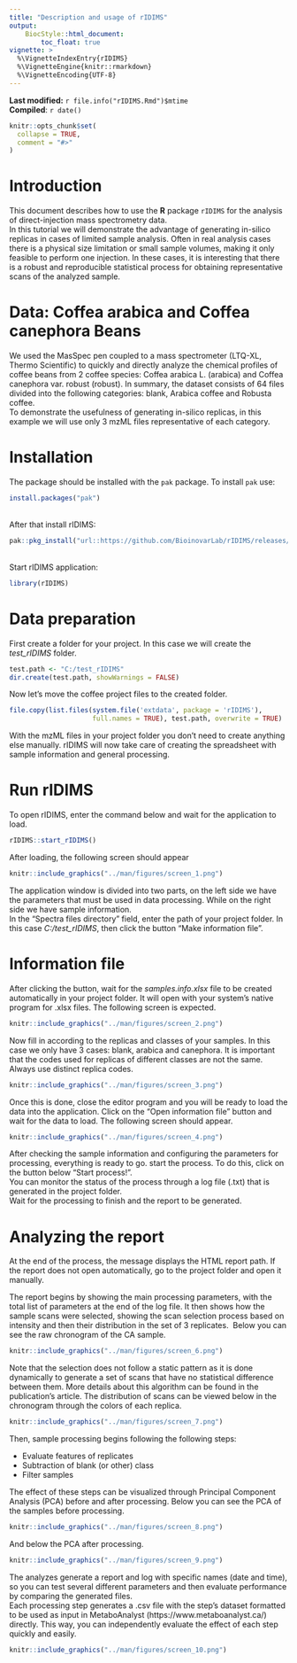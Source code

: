 ```yaml
---
title: "Description and usage of rIDIMS"
output:
    BiocStyle::html_document:
        toc_float: true
vignette: >
  %\VignetteIndexEntry{rIDIMS}
  %\VignetteEngine{knitr::rmarkdown}
  %\VignetteEncoding{UTF-8}
---
```


**Last modified:** `r file.info("rIDIMS.Rmd")$mtime`<br />
**Compiled**: `r date()`

```r
knitr::opts_chunk$set(
  collapse = TRUE,
  comment = "#>"
)
```

# Introduction

This document describes how to use the **R** package `rIDIMS` for the analysis of direct-injection mass spectrometry data. 
\
In this tutorial we will demonstrate the advantage of generating in-silico replicas in cases of limited sample analysis. Often in real analysis cases there is a physical size limitation or small sample volumes, making it only feasible to perform one injection. In these cases, it is interesting that there is a robust and reproducible statistical process for obtaining representative scans of the analyzed sample.


# Data:  Coffea arabica and Coffea canephora Beans

We used the MasSpec pen coupled to a mass spectrometer (LTQ-XL, Thermo Scientific) to quickly and directly analyze the chemical profiles of coffee beans from 2 coffee species: Coffea arabica L. (arabica) and Coffea canephora var. robust (robust). In summary, the dataset consists of 64 files divided into the following categories: blank, Arabica coffee and Robusta coffee. \
To demonstrate the usefulness of generating in-silico replicas, in this example we will use only 3 mzML files representative of each category.

# Installation

The package should be installed with the `pak` package. To
install `pak` use:
```r
install.packages("pak")
```
\
After that install rIDIMS: 

```r
pak::pkg_install("url::https://github.com/BioinovarLab/rIDIMS/releases/download/v1.8.310/rIDIMS_1.8.310.tar.gz")
```

\
Start rIDIMS application: 

```r
library(rIDIMS)
```

# Data preparation

First create a folder for your project. In this case we will create the *test_rIDIMS* folder.

```r
test.path <- "C:/test_rIDIMS"
dir.create(test.path, showWarnings = FALSE)

```

Now let's move the coffee project files to the created folder.


```r
file.copy(list.files(system.file('extdata', package = 'rIDIMS'), 
                     full.names = TRUE), test.path, overwrite = TRUE)


```

With the mzML files in your project folder you don't need to create anything else manually. rIDIMS will now take care of creating the spreadsheet with sample information and general processing.


# Run rIDIMS

To open rIDIMS, enter the command below and wait for the application to load.

```r
rIDIMS::start_rIDIMS()
```

After loading, the following screen should appear

```r
knitr::include_graphics("../man/figures/screen_1.png")
```

The application window is divided into two parts, on the left side we have the parameters that must be used
in data processing. While on the right side we have sample information. \
In the "Spectra files directory" field, enter the path of your project folder.
In this case *C:/test_rIDIMS*, then click the button "Make information file".

# Information file

After clicking the button, wait for the *samples.info.xlsx* file to be created automatically
in your project folder. It will open with your system's native program for .xlsx files.
The following screen is expected.

```r
knitr::include_graphics("../man/figures/screen_2.png")
```

Now fill in according to the replicas and classes of your samples. In this case we only have 3 cases: blank, arabica and canephora. It is important that the codes used for replicas of different classes are not the same. Always use distinct replica codes.

```r
knitr::include_graphics("../man/figures/screen_3.png")
```

Once this is done, close the editor program and you will be ready to load the data into the application. Click on the "Open information file" button and wait for the data to load. The following screen should appear.

```r
knitr::include_graphics("../man/figures/screen_4.png")
```

After checking the sample information and configuring the parameters for processing, everything is ready to go.
start the process. To do this, click on the button below "Start process!". \
You can monitor the status of the process through a log file (.txt) that is generated in the project folder. \
Wait for the processing to finish and the report to be generated.

# Analyzing the report

At the end of the process, the message displays the HTML report path. If the report does not open automatically, go to the project folder and open it manually.

The report begins by showing the main processing parameters, with the total list of parameters at the end of the log file.
It then shows how the sample scans were selected, showing the scan selection process based on intensity and then their distribution in the set of 3 replicates.\ 
Below you can see the raw chronogram of the CA sample.


```r
knitr::include_graphics("../man/figures/screen_6.png")
```

Note that the selection does not follow a static pattern as it is done dynamically to generate a set of scans that have no statistical difference between them. More details about this algorithm can be found in the publication's article. The distribution of scans can be viewed below in the chronogram through the colors of each replica.

```r
knitr::include_graphics("../man/figures/screen_7.png")
```

Then, sample processing begins following the following steps:

* Evaluate features of replicates
* Subtraction of blank (or other) class
* Filter samples

The effect of these steps can be visualized through Principal Component Analysis (PCA) before and after processing.
Below you can see the PCA of the samples before processing.

```r
knitr::include_graphics("../man/figures/screen_8.png")
```

And below the PCA after processing.

```r
knitr::include_graphics("../man/figures/screen_9.png")
```

The analyzes generate a report and log with specific names (date and time), so you can test several different parameters and then evaluate performance by comparing the generated files. \
Each processing step generates a .csv file with the step's dataset formatted to be used as input in MetaboAnalyst (https://www.metaboanalyst.ca/) directly. This way, you can independently evaluate the effect of each step quickly and easily.

```r
knitr::include_graphics("../man/figures/screen_10.png")
```









